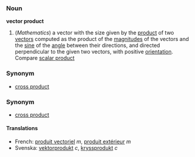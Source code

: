 ===Noun===
'''vector product'''

#(''Mathematics'') a vector with the size given by the [[product]] of two [[vector]]s computed as the product of the [[magnitude]]s of the vectors and the [[sine]] of the [[angle]] between their directions, and directed perpendicular to the given two vectors, with positive [[orientation]].  Compare [[scalar product]]

===Synonym===
*[[cross product]]

===Synonym===
*[[cross product]]

====Translations====
*French: [[produit vectoriel]] ''m'', [[produit extérieur]] ''m''
*Svenska: [[vektorprodukt]] ''c'', [[kryssprodukt]] ''c''